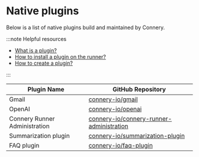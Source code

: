 # Native plugins

Below is a list of native plugins build and maintained by Connery.

:::note Helpful resources

- [What is a plugin?](/docs/platform/introduction/core-concepts#plugin)
- [How to install a plugin on the runner?](/docs/platform/quick-start/install-plugin-on-the-runner)
- [How to create a plugin?](/docs/plugins/guides/create-plugin)

:::

| Plugin Name                   | GitHub Repository                                                                                       |
| ----------------------------- | ------------------------------------------------------------------------------------------------------- |
| Gmail                         | [connery-io/gmail](https://github.com/connery-io/gmail)                                                 |
| OpenAI                        | [connery-io/openai](https://github.com/connery-io/openai)                                               |
| Connery Runner Administration | [connery-io/connery-runner-administration](https://github.com/connery-io/connery-runner-administration) |
| Summarization plugin          | [connery-io/summarization-plugin](https://github.com/connery-io/summarization-plugin)                   |
| FAQ plugin                    | [connery-io/faq-plugin](https://github.com/connery-io/faq-plugin)                                       |
